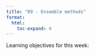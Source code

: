```yaml
---
title: "09 - Ensemble methods"
format:
  html:
    toc-expand: 4
---
```


Learning objectives for this week:
